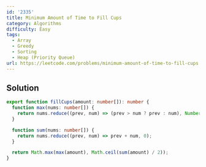 ```yaml
---
id: '2335'
title: Minimum Amount of Time to Fill Cups
category: Algorithms
difficulty: Easy
tags:
  - Array
  - Greedy
  - Sorting
  - Heap (Priority Queue)
url: https://leetcode.com/problems/minimum-amount-of-time-to-fill-cups
---
```


## Solution

```typescript showLineNumbers
export function fillCups(amount: number[]): number {
  function max(nums: number[]) {
    return nums.reduce((prev, num) => (prev > num ? prev : num), Number.MIN_SAFE_INTEGER);
  }

  function sum(nums: number[]) {
    return nums.reduce((prev, num) => prev + num, 0);
  }

  return Math.max(max(amount), Math.ceil(sum(amount) / 2));
}
```
